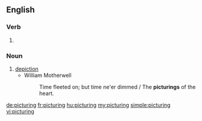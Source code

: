 ==English==

===Verb===
{{head|en}}

# {{present participle of|picture}}

===Noun===
{{en-noun}}

# [[depiction]]
#* William Motherwell
#*: Time fleeted on; but time ne'er dimmed / The '''picturings''' of the heart.

[[de:picturing]]
[[fr:picturing]]
[[hu:picturing]]
[[my:picturing]]
[[simple:picturing]]
[[vi:picturing]]